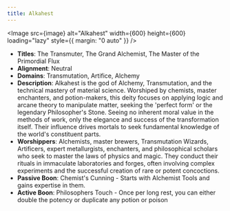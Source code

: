 ```yaml
---
title: Alkahest
---
```



<Image src={image} alt="Alkahest" width={600} height={600} loading="lazy" style={{ margin: "0 auto" }} />

- **Titles**: The Transmuter, The Grand Alchemist, The Master of the Primordial Flux
- **Alignment**: Neutral
- **Domains**: Transmutation, Artifice, Alchemy
- **Description**: Alkahest is the god of Alchemy, Transmutation, and the technical mastery of material science. Worshiped by chemists, master enchanters, and potion-makers, this deity focuses on applying logic and arcane theory to manipulate matter, seeking the 'perfect form' or the legendary Philosopher's Stone. Seeing no inherent moral value in the methods of work, only the elegance and success of the transformation itself. Their influence drives mortals to seek fundamental knowledge of the world's constituent parts.
- **Worshippers**: Alchemists, master brewers, Transmutation Wizards, Artificers, expert metallurgists, enchanters, and philosophical scholars who seek to master the laws of physics and magic. They conduct their rituals in immaculate laboratories and forges, often involving complex experiments and the successful creation of rare or potent concoctions.
- **Passive Boon**: Chemist's Cunning - Starts with Alchemist Tools and gains expertise in them.
- **Active Boon**: Philosophers Touch - Once per long rest, you can either double the potency or duplicate any potion or poison
